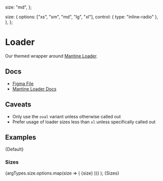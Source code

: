 
  size: "md",
};

  size: {
    options: ["xs", "sm", "md", "lg", "xl"],
    control: { type: "inline-radio" },
  },
};

<Meta
  title="Feedback/Loader"
  component={Loader}
  args={args}
  argTypes={argTypes}
/>

# Loader

Our themed wrapper around [Mantine Loader](https://mantine.dev/core/loader/).

## Docs

- [Figma File](https://www.figma.com/file/NUXRUa9Ot3HvgC1WwIA4UH/Loader?type=design&node-id=1-96&mode=design&t=yaNljw178EFJeU7k-0)
- [Mantine Loader Docs](https://mantine.dev/core/loader/)

## Caveats

- Only use the `oval` variant unless otherwise called out
- Prefer usage of loader sizes less than `xl` unless specifically called out

## Examples


<Canvas>
  <Story name="Default">{Default}</Story>
</Canvas>

### Sizes

  <Grid w="10rem" columns={2} align="center">
    {argTypes.size.options.map(size => (
      <Fragment key={size}>
        <Grid.Col span={1} align="center">
          <Text weight="bold">{size}</Text>
        </Grid.Col>
        <Grid.Col span={1} align="center">
          <Loader size={size} />
        </Grid.Col>
      </Fragment>
    ))}
  </Grid>
);

<Canvas>
  <Story name="Sizes">{Sizes}</Story>
</Canvas>
